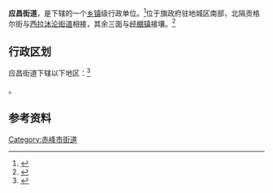 {{中国乡级行政区|15/04/25/400/000}}

'''应昌街道'''，是{{PRC admin/fullname|15/04/25/400/000|3}}下辖的一个[[乡镇|乡镇]]级行政单位。<ref>{{PRC admin/ref sgc|{{PRC admin/parent|15/04/25/400/000}}}}</ref>位于旗政府驻地城区南部，北隔贡格尔街与[[西拉沐沦街道|西拉沐沦街道]]相接，其余三面与[[经棚镇|经棚镇]]接壤。<ref>{{cite news |author1=克什克腾旗人民政府 |title=应昌街道简介 |url=http://www.kskt.gov.cn/zjkq/smxzjj/3383a5b4_b495_4cd9_a3ac_50a5c10638d6.html |accessdate=2020-07-02 |archive-date=2020-07-02 |archive-url=https://web.archive.org/web/20200702151008/http://www.kskt.gov.cn/zjkq/smxzjj/3383a5b4_b495_4cd9_a3ac_50a5c10638d6.html |dead-url=no }}</ref>

== 行政区划 ==

应昌街道下辖以下地区：<ref>{{PRC admin/ref sgc|15/04/25/400/000}}</ref>

{{PRC admin/children|15/04/25/400/000}}。

== 参考资料 ==

{{reflist}}

{{PRC admin/navcat|15/04/25/400/000}}
{{内蒙古行政区划小作品}}
[[Category:赤峰市街道|Category:赤峰市街道]]